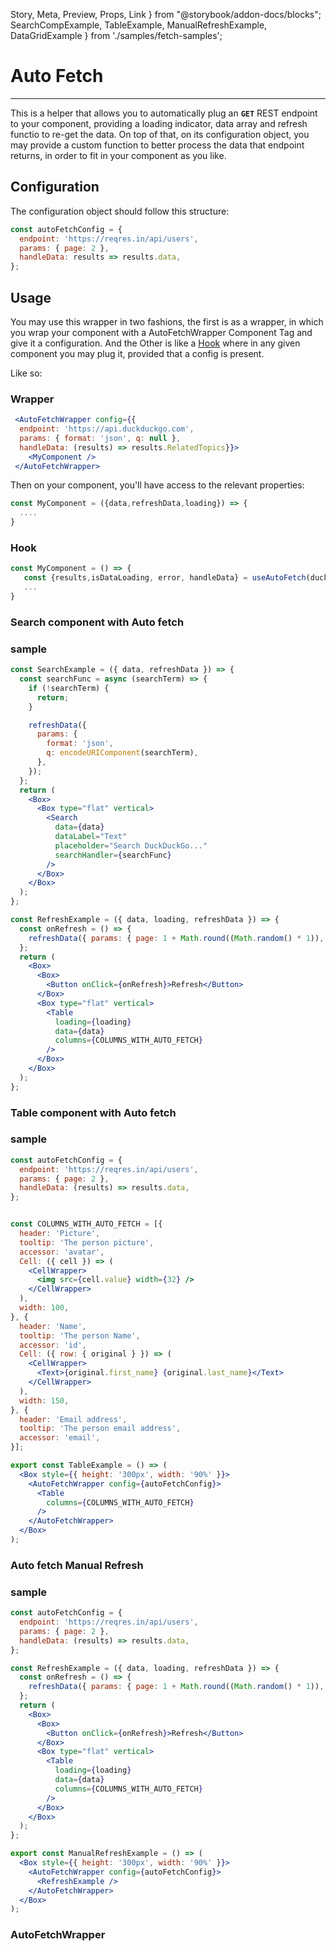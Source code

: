   Story,
  Meta,
  Preview,
  Props,
  Link
} from "@storybook/addon-docs/blocks";
  SearchCompExample,
  TableExample,
  ManualRefreshExample,
  DataGridExample
} from './samples/fetch-samples';

<Meta title="components/Helpers/Auto Fetch" component={AutoFetch} />

# Auto Fetch
<hr />

This is a helper that allows you to automatically plug an **`GET`** REST endpoint
to your component, providing a loading indicator, data array and refresh functio to
re-get the data. On top of that, on its configuration object, you may provide
a custom function to better process the data that endpoint returns, in order
to fit in your component as you like.

## Configuration
The configuration object should follow this structure:

```jsx
const autoFetchConfig = {
  endpoint: 'https://reqres.in/api/users',
  params: { page: 2 },
  handleData: results => results.data,
};
```

## Usage

You may use this wrapper in two fashions, the first is as a wrapper, in which you wrap
your component with a AutoFetchWrapper Component Tag and give it a configuration. And the Other
 is like a [Hook](https://pt-br.reactjs.org/docs/hooks-intro.html) where in any given component
 you may plug it, provided that a config is present.

 Like so:

### Wrapper
```jsx
 <AutoFetchWrapper config={{
  endpoint: 'https://api.duckduckgo.com',
  params: { format: 'json', q: null },
  handleData: (results) => results.RelatedTopics}}>
    <MyComponent />
 </AutoFetchWrapper>
```

Then on your component, you'll have access to the relevant properties:

```jsx
const MyComponent = ({data,refreshData,loading}) => {
  ....
}
```

### Hook

```jsx
const MyComponent = () => {
   const {results,isDataLoading, error, handleData} = useAutoFetch(duckDuckGoFetchConfig);
   ...
}
```

### Search component with Auto fetch

<Preview withSource="none">
  <Story name="Search Example">
      <SearchCompExample />
  </Story>
</Preview>

### sample

```jsx
const SearchExample = ({ data, refreshData }) => {
  const searchFunc = async (searchTerm) => {
    if (!searchTerm) {
      return;
    }

    refreshData({
      params: {
        format: 'json',
        q: encodeURIComponent(searchTerm),
      },
    });
  };
  return (
    <Box>
      <Box type="flat" vertical>
        <Search
          data={data}
          dataLabel="Text"
          placeholder="Search DuckDuckGo..."
          searchHandler={searchFunc}
        />
      </Box>
    </Box>
  );
};

const RefreshExample = ({ data, loading, refreshData }) => {
  const onRefresh = () => {
    refreshData({ params: { page: 1 + Math.round((Math.random() * 1)), delay: 1.5 } });
  };
  return (
    <Box>
      <Box>
        <Button onClick={onRefresh}>Refresh</Button>
      </Box>
      <Box type="flat" vertical>
        <Table
          loading={loading}
          data={data}
          columns={COLUMNS_WITH_AUTO_FETCH}
        />
      </Box>
    </Box>
  );
};
```

### Table component with Auto fetch

<Preview withSource="none">
  <Story name="Table Example">
      <TableExample />
  </Story>
</Preview>

### sample

```jsx
const autoFetchConfig = {
  endpoint: 'https://reqres.in/api/users',
  params: { page: 2 },
  handleData: (results) => results.data,
};


const COLUMNS_WITH_AUTO_FETCH = [{
  header: 'Picture',
  tooltip: 'The person picture',
  accessor: 'avatar',
  Cell: ({ cell }) => (
    <CellWrapper>
      <img src={cell.value} width={32} />
    </CellWrapper>
  ),
  width: 100,
}, {
  header: 'Name',
  tooltip: 'The person Name',
  accessor: 'id',
  Cell: ({ row: { original } }) => (
    <CellWrapper>
      <Text>{original.first_name} {original.last_name}</Text>
    </CellWrapper>
  ),
  width: 150,
}, {
  header: 'Email address',
  tooltip: 'The person email address',
  accessor: 'email',
}];

export const TableExample = () => (
  <Box style={{ height: '300px', width: '90%' }}>
    <AutoFetchWrapper config={autoFetchConfig}>
      <Table
        columns={COLUMNS_WITH_AUTO_FETCH}
      />
    </AutoFetchWrapper>
  </Box>
);
```

### Auto fetch Manual Refresh

<Preview withSource="none">
  <Story name="Manual Refresh Example">
      <ManualRefreshExample />
  </Story>
</Preview>

### sample

```jsx
const autoFetchConfig = {
  endpoint: 'https://reqres.in/api/users',
  params: { page: 2 },
  handleData: (results) => results.data,
};

const RefreshExample = ({ data, loading, refreshData }) => {
  const onRefresh = () => {
    refreshData({ params: { page: 1 + Math.round((Math.random() * 1)), delay: 1.5 } });
  };
  return (
    <Box>
      <Box>
        <Button onClick={onRefresh}>Refresh</Button>
      </Box>
      <Box type="flat" vertical>
        <Table
          loading={loading}
          data={data}
          columns={COLUMNS_WITH_AUTO_FETCH}
        />
      </Box>
    </Box>
  );
};

export const ManualRefreshExample = () => (
  <Box style={{ height: '300px', width: '90%' }}>
    <AutoFetchWrapper config={autoFetchConfig}>
      <RefreshExample />
    </AutoFetchWrapper>
  </Box>
);
```

### AutoFetchWrapper
<Props of={AutoFetch} />
